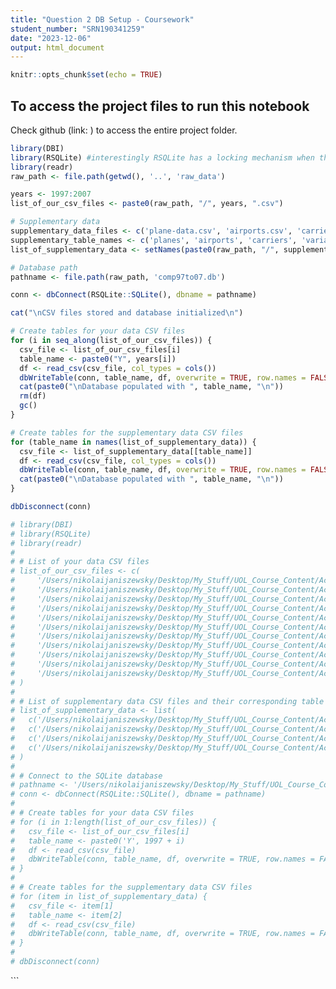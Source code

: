 ```yaml
---
title: "Question 2 DB Setup - Coursework"
student_number: "SRN190341259"
date: "2023-12-06"
output: html_document
---
```


```r
knitr::opts_chunk$set(echo = TRUE)
```

## To access the project files to run this notebook

Check github (link: ) to access the entire project folder.

```r
library(DBI)
library(RSQLite) #interestingly RSQLite has a locking mechanism when the DB is being writtent to
library(readr)
raw_path <- file.path(getwd(), '..', 'raw_data')

years <- 1997:2007
list_of_our_csv_files <- paste0(raw_path, "/", years, ".csv")

# Supplementary data
supplementary_data_files <- c('plane-data.csv', 'airports.csv', 'carriers.csv', 'variable-descriptions.csv')
supplementary_table_names <- c('planes', 'airports', 'carriers', 'variable_descriptions')
list_of_supplementary_data <- setNames(paste0(raw_path, "/", supplementary_data_files), supplementary_table_names)

# Database path
pathname <- file.path(raw_path, 'comp97to07.db')

conn <- dbConnect(RSQLite::SQLite(), dbname = pathname)

cat("\nCSV files stored and database initialized\n")

# Create tables for your data CSV files
for (i in seq_along(list_of_our_csv_files)) {
  csv_file <- list_of_our_csv_files[i]
  table_name <- paste0("Y", years[i])
  df <- read_csv(csv_file, col_types = cols())
  dbWriteTable(conn, table_name, df, overwrite = TRUE, row.names = FALSE)
  cat(paste0("\nDatabase populated with ", table_name, "\n"))
  rm(df)
  gc()
}

# Create tables for the supplementary data CSV files
for (table_name in names(list_of_supplementary_data)) {
  csv_file <- list_of_supplementary_data[[table_name]]
  df <- read_csv(csv_file, col_types = cols())
  dbWriteTable(conn, table_name, df, overwrite = TRUE, row.names = FALSE)
  cat(paste0("\nDatabase populated with ", table_name, "\n"))
}

dbDisconnect(conn)

```

```r
# library(DBI)
# library(RSQLite)
# library(readr)
# 
# # List of your data CSV files
# list_of_our_csv_files <- c(
#     '/Users/nikolaijaniszewsky/Desktop/My_Stuff/UOL_Course_Content/Academia/2024/ST2195/ST2195_coursework/raw_data/1997.csv',
#     '/Users/nikolaijaniszewsky/Desktop/My_Stuff/UOL_Course_Content/Academia/2024/ST2195/ST2195_coursework/raw_data/1998.csv',
#     '/Users/nikolaijaniszewsky/Desktop/My_Stuff/UOL_Course_Content/Academia/2024/ST2195/ST2195_coursework/raw_data/1999.csv',
#     '/Users/nikolaijaniszewsky/Desktop/My_Stuff/UOL_Course_Content/Academia/2024/ST2195/ST2195_coursework/raw_data/2000.csv',
#     '/Users/nikolaijaniszewsky/Desktop/My_Stuff/UOL_Course_Content/Academia/2024/ST2195/ST2195_coursework/raw_data/2001.csv',
#     '/Users/nikolaijaniszewsky/Desktop/My_Stuff/UOL_Course_Content/Academia/2024/ST2195/ST2195_coursework/raw_data/2002.csv',
#     '/Users/nikolaijaniszewsky/Desktop/My_Stuff/UOL_Course_Content/Academia/2024/ST2195/ST2195_coursework/raw_data/2003.csv',
#     '/Users/nikolaijaniszewsky/Desktop/My_Stuff/UOL_Course_Content/Academia/2024/ST2195/ST2195_coursework/raw_data/2004.csv',
#     '/Users/nikolaijaniszewsky/Desktop/My_Stuff/UOL_Course_Content/Academia/2024/ST2195/ST2195_coursework/raw_data/2005.csv',
#     '/Users/nikolaijaniszewsky/Desktop/My_Stuff/UOL_Course_Content/Academia/2024/ST2195/ST2195_coursework/raw_data/2006.csv',
#     '/Users/nikolaijaniszewsky/Desktop/My_Stuff/UOL_Course_Content/Academia/2024/ST2195/ST2195_coursework/raw_data/2007.csv'
# )
# 
# # List of supplementary data CSV files and their corresponding table names
# list_of_supplementary_data <- list(
#   c('/Users/nikolaijaniszewsky/Desktop/My_Stuff/UOL_Course_Content/Academia/2024/ST2195/ST2195_coursework/raw_data/plane-data.csv', 'planes'),
#   c('/Users/nikolaijaniszewsky/Desktop/My_Stuff/UOL_Course_Content/Academia/2024/ST2195/ST2195_coursework/raw_data/airports.csv', 'airports'),
#   c('/Users/nikolaijaniszewsky/Desktop/My_Stuff/UOL_Course_Content/Academia/2024/ST2195/ST2195_coursework/raw_data/carriers.csv', 'carriers'),
#   c('/Users/nikolaijaniszewsky/Desktop/My_Stuff/UOL_Course_Content/Academia/2024/ST2195/ST2195_coursework/raw_data/variable-descriptions.csv', 'variable_descriptions')
# )
# 
# # Connect to the SQLite database
# pathname <- '/Users/nikolaijaniszewsky/Desktop/My_Stuff/UOL_Course_Content/Academia/2024/ST2195/ST2195_coursework/st2195_processedfiles/comp97to07.db'
# conn <- dbConnect(RSQLite::SQLite(), dbname = pathname)
# 
# # Create tables for your data CSV files
# for (i in 1:length(list_of_our_csv_files)) {
#   csv_file <- list_of_our_csv_files[i]
#   table_name <- paste0('Y', 1997 + i)
#   df <- read_csv(csv_file)
#   dbWriteTable(conn, table_name, df, overwrite = TRUE, row.names = FALSE)
# }
# 
# # Create tables for the supplementary data CSV files
# for (item in list_of_supplementary_data) {
#   csv_file <- item[1]
#   table_name <- item[2]
#   df <- read_csv(csv_file)
#   dbWriteTable(conn, table_name, df, overwrite = TRUE, row.names = FALSE)
# }
# 
# dbDisconnect(conn)

```


```